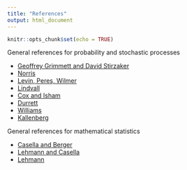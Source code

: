```yaml
---
title: "References"
output: html_document
---
```


```r
knitr::opts_chunk$set(echo = TRUE)
```

General references for probability and stochastic processes

*  [Geoffrey Grimmett and David Stirzaker](https://zbmath.org/?q=an%3A1437.60004)
*  [Norris](https://zbmath.org/?q=an%3A0873.60043)
*  [Levin, Peres, Wilmer](https://zbmath.org/?q=an%3A1160.60001)
*  [Lindvall](https://zbmath.org/?q=an%3A1013.60001)
*  [Cox and Isham](https://zbmath.org/?q=an%3A0441.60053)
*  [Durrett](https://zbmath.org/?q=an%3A1202.60001)
*  [Williams](https://zbmath.org/?q=an%3A0722.60001)
*  [Kallenberg](https://zbmath.org/?q=an%3A7301635)

General references for mathematical statistics

*  [Casella and Berger](https://zbmath.org/?q=an%3A0699.62001)
*  [Lehmann and Casella](https://zbmath.org/?q=an%3A0916.62017)
*  [Lehmann](https://zbmath.org/?q=an%3A0089.14102)
